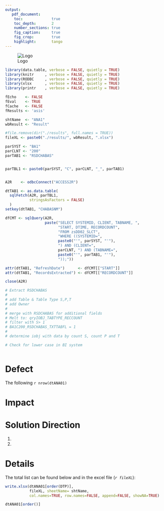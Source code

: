 ```yaml
---
output: 
   pdf_document:
    toc:             true
    toc_depth:       2
    number_sections: true
    fig_caption:     true
    fig_crop:        true
    highlight:       tango    
---
```


\newpage
![Logo](http://www.grandvision.com/img/logoGV.png)  

```r
library(data.table, verbose = FALSE, quietly = TRUE)
library(knitr     , verbose = FALSE, quietly = TRUE)
library(RODBC     , verbose = FALSE, quietly = TRUE)
library(xlsx      , verbose = FALSE, quietly = TRUE)
library(printr    , verbose = FALSE, quietly = TRUE)

fEcho    <- FALSE
fEval    <- TRUE
fCache   <- FALSE
fResults <- 'asis'

shtName  <- "ANA1"
wbResult <- "Result"

#file.remove(dir("./results", full.names = TRUE))
fileXL <- paste0("./results/", wbResult, ".xlsx")
```  

```r
parSYST <- "BA1"
parCLNT <- "200"
parTAB1 <- "RSDCHABAS"


parTBL1 <- paste0(parSYST, "C", parCLNT, "_", parTAB1)


A2R    <- odbcConnect("ACCESS2R")

dtTAB1 <- as.data.table(
  sqlFetch(A2R, parTBL1, 
           stringsAsFactors = FALSE)
  )
setkey(dtTAB1, "CHABASNM")

dfCMT <- sqlQuery(A2R, 
                  paste("SELECT SYSTEMID, CLIENT, TABNAME, ",
                        "START, DTIME, RECORDCOUNT", 
                        "FROM zsDD02_SLCT",
                        "WHERE ((SYSTEMID=", 
                        paste0("'", parSYST, "'"),  
                        ") AND (CLIENT=", 
                        parCLNT, ") AND (TABNAME=", 
                        paste0("'", parTAB1, "'"), 
                        "));")) 

attr(dtTAB1, "RefreshDate")      <- dfCMT[["START"]]
attr(dtTAB1, "RecordsExtracted") <- dfCMT[["RECORDCOUNT"]]

close(A2R)

```

```r
# Extract RSDCHABAS
# 
# add Table & Table Type S,P,T
# add Owner
# 
# merge with RSDCHABAS for additional fields
# Melt to: qryIOBJ_TABTYPE_RECCOUNT
# filter with S> 1
# BA1C200_RSDCHABAS_TXTTABFL = 1
# 
# determine iobj with data by count S, count P and T

# Check for lower case in BI system

```

```r
```

# Defect
The following `r nrow(dtANA01)` 

# Impact


# Solution Direction
1. 
2. 

# Details

The total list can be found below and in the excel file (*`r fileXL `*):

```r

write.xlsx(dtANA01[order(DTP)], 
           fileXL, sheetName= shtName, 
           col.names=TRUE, row.names=FALSE, append=FALSE, showNA=TRUE)

dtANA01[order()]
```
